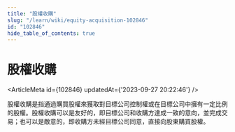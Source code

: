 ```yaml
---
title: "股權收購"
slug: "/learn/wiki/equity-acquisition-102846"
id: "102846"
hide_table_of_contents: true
---
```



# 股權收購

<ArticleMeta id={102846} updatedAt={'2023-09-27 20:22:46'} />
<div className='border-solid border-b border-t-0 my-4 border-[var(--ifm-color-gray-300)]' />

股權收購是指通過購買股權來獲取對目標公司控制權或在目標公司中擁有一定比例的股權。股權收購可以是友好的，即目標公司和收購方達成一致的意向，並完成交易；也可以是敵意的，即收購方未經目標公司同意，直接向股東購買股權。
